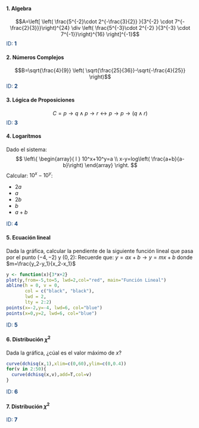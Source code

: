 #### 1. Algebra  
$$A=\left[ \left(  \frac{5^{-2}\cdot 2^{-\frac{3}{2}} }{3^{-2} \cdot 7^{-\frac{2}{3}}}\right)^{24}  \div \left(  \frac{5^{-3}\cdot 2^{-2} }{3^{-3} \cdot 7^{-1}}\right)^{16}  \right]^{-1}$$
<span style="color:#103e75">ID: **1**</span>


#### 2. Números Complejos
$$B=\sqrt{\frac{4}{9}} \left( \sqrt{\frac{25}{36}}-\sqrt{-\frac{4}{25}}  \right)$$
<span style="color:#103e75">ID: **2**</span>

#### 3. Lógica de Proposiciones
$$C=p \rightarrow q \land p \rightarrow r \leftrightarrow p \rightarrow p \rightarrow  (q \land r)$$
<span style="color:#103e75">ID: **3**</span>

#### 4. Logarítmos
Dado el sistema:
$$ \left\{
\begin{array}{ l }
10^x+10^y=a \\
x-y=log\left( \frac{a+b}{a-b}\right)
\end{array}
\right. $$
Calcular: $10^x-10^y$:

* $2a$
* $a$
* $2b$
* $b$
* $a+b$

<span style="color:#103e75">ID: **4**</span>

#### 5. Ecuación lineal
Dada la gráfica, calcular la pendiente de la siguiente función lineal que pasa por el punto $(-4,-2)$ y $(0,2)$:
Recuerde que: $y=ax+b \rightarrow y = mx+b$ donde $m=\frac{y_2-y_1}{x_2-x_1}$
```r
y <- function(x){3*x+2}
plot(y,from=-5,to=5, lwd=2,col="red", main="Función Lineal")
abline(h = 0, v = 0,
       col = c("black", "black"),
       lwd = 2,
       lty = 2:2)
points(x=-2,y=-4, lwd=6, col="blue")
points(x=0,y=2, lwd=6, col="blue")
```
<span style="color:#103e75">ID: **5**</span>

#### 6. Distribución $\chi^2$
Dada la gráfica, ¿cúal es el valor máximo de $x$?

```r
curve(dchisq(x,1),xlim=c(0,60),ylim=c(0,0.4))
for(v in 2:50){
  curve(dchisq(x,v),add=T,col=v)
}
```

<span style="color:#103e75">ID: **6**</span>



#### 7. Distribución $\chi^2$

<span style="color:#103e75">ID: **7**</span>





